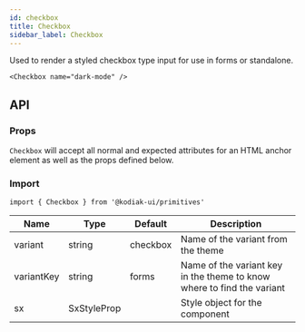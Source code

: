 ```yaml
---
id: checkbox
title: Checkbox
sidebar_label: Checkbox
---
```


Used to render a styled checkbox type input for use in forms or standalone.

```tsx
<Checkbox name="dark-mode" />
```

## API

### Props

`Checkbox` will accept all normal and expected attributes for an HTML anchor element as well as the props defined below.

### Import

```tsx
import { Checkbox } from '@kodiak-ui/primitives'
```

| Name       | Type        | Default  | Description                                                            |
| ---------- | ----------- | -------- | ---------------------------------------------------------------------- |
| variant    | string      | checkbox | Name of the variant from the theme                                     |
| variantKey | string      | forms    | Name of the variant key in the theme to know where to find the variant |
| sx         | SxStyleProp |          | Style object for the component                                         |
